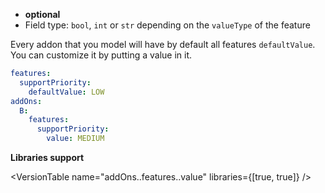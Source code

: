 
- **optional**
- Field type: `bool`, `int` or `str` depending on the `valueType` of the feature

Every addon that you model will have by default all features `defaultValue`. You
can customize it by putting a value in it.

```yaml
features:
  supportPriority:
    defaultValue: LOW
addOns:
  B:
    features:
      supportPriority:
        value: MEDIUM
```

**Libraries support**

<VersionTable
  name="addOns.<name>.features.<name>.value"
  libraries={[true, true]}
/>
